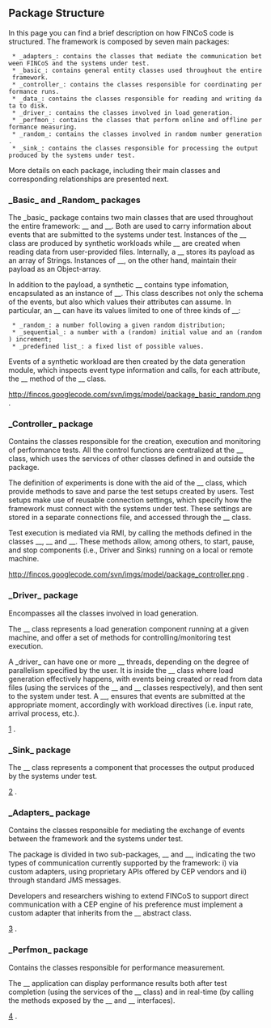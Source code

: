 == Package Structure ==

In this page you can find a brief description on how FINCoS code is structured. The framework is composed by seven main packages:
  * _adapters_: contains the classes that mediate the communication between FINCoS and the systems under test. 
  * _basic_: contains general entity classes used throughout the entire framework.
  * _controller_: contains the classes responsible for coordinating performance runs.
  * _data_: contains the classes responsible for reading and writing data to disk.
  * _driver_: contains the classes involved in load generation.
  * _perfmon_: contains the classes that perform online and offline performance measuring.
  * _random_: contains the classes involved in random number generation.
  * _sink_: contains the classes responsible for processing the output produced by the systems under test.

More details on each package, including their main classes and corresponding relationships are presented next.

=== _Basic_ and _Random_ packages ===
The _basic_ package contains two main classes that are used throughout the entire framework: _{{{Event}}}_ and _{{{CSV_Event}}}_. Both are used to carry information about events that are submitted to the systems under test. Instances of the _{{{Event}}}_ class are produced by synthetic workloads while _{{{CSV_Events}}}_ are created when reading data from user-provided files. Internally, a _{{{CSV_Event}}}_ stores its payload as an array of Strings. Instances of _{{{Event}}}_, on the other hand, maintain their payload as an Object-array. 

In addition to the payload, a synthetic _{{{Event}}}_ contains type infomation, encapsulated as an instance of _{{{EventType}}}_. This class describes not only the schema of the events, but also which values their attributes can assume. In particular, an _{{{Attribute}}}_ can have its values limited to one of three kinds of _{{{Domains}}}_:
  * _random_: a number following a given random distribution;
  * _sequential_: a number with a (random) initial value and an (random) increment;
  * _predefined list_: a fixed list of possible values. 
Events of a synthetic workload are then created by the data generation module, which inspects event type information and calls, for each attribute, the _{{{generateValue()}}}_ method of the _{{{Domain}}}_ class.

[http://fincos.googlecode.com/svn/imgs/model/package_basic_random.png http://fincos.googlecode.com/svn/imgs/model/package_basic_random.png]
.

=== _Controller_ package ===
Contains the classes responsible for the creation, execution and monitoring of performance tests. All the control functions are centralized at the _{{{ControllerFacade}}}_ class, which uses the services of other classes defined in and outside the package. 

The definition of experiments is done with the aid of the _{{{ConfigurationParser}}}_ class, which provide methods to save and parse the test setups created by users.  Test setups make use of reusable connection settings, which specify how the framework must connect with the systems under test. These settings are stored in a separate connections file, and accessed through the _{{{ConnectionsFileParser}}}_ class. 

Test execution is mediated via RMI, by calling the methods defined in the classes _{{{RemoteDaemonServerFunctions}}}_, _{{{DriverRemoteFunctions}}}_ and _{{{SinkRemoteFunctions}}}_. These methods allow, among others, to start, pause, and stop components (i.e., Driver and Sinks) running on a local or remote machine.

[http://fincos.googlecode.com/svn/imgs/model/package_controller.png http://fincos.googlecode.com/svn/imgs/model/package_controller.png]
.

=== _Driver_ package ===
Encompasses all the classes involved in load generation. 

The _{{{Driver}}}_ class represents a load generation component running at a given machine, and offer a set of methods for controlling/monitoring test execution.

A _driver_ can have one or more _{{{Sender}}}_ threads, depending on the degree of parallelism specified by the user. It is inside the _{{{Sender}}}_ class where load generation effectively happens, with events being created or read from data files (using the services of the _{{{DataGen}}}_ and _{{{DataFileReader}}}_ classes respectively), and then sent to the system under test. A _{{{Scheduler}}}_, ensures that events are submitted at the appropriate moment, accordingly with workload directives (i.e. input rate, arrival process, etc.).

[http://fincos.googlecode.com/svn/imgs/model/package_driver.png]
.

=== _Sink_ package ===
The _{{{Sink}}}_ class represents a component that processes the output produced by the systems under test.

[http://fincos.googlecode.com/svn/imgs/model/package_sink.png]
.

=== _Adapters_ package ===
Contains the classes responsible for mediating the exchange of events between the framework and the systems under test. 

The package is divided in two sub-packages, _{{{CEP}}}_ and _{{{JMS}}}_, indicating the two types of communication currently supported by the framework: i) via custom adapters, using proprietary APIs offered by CEP vendors and ii) through standard JMS messages. 

Developers and researchers wishing to extend FINCoS to support direct communication with a CEP engine of his preference must implement a custom adapter that inherits from the _{{{CEP_EngineInterface}}}_ abstract class.

[http://fincos.googlecode.com/svn/imgs/model/package_adapter.png]
.

=== _Perfmon_ package ===
Contains the classes responsible for performance measurement. 

The  _{{{PerformanceMonitor}}}_ application can display performance results both after test completion (using the services of the _{{{OfflinePerformanceValidator}}}_ class) and in real-time (by calling the methods exposed by the _{{{DriverRemoteFunctions}}}_ and _{{{SinkRemoteFunctions}}}_ interfaces).


[http://fincos.googlecode.com/svn/imgs/model/package_perfmon.png]
.
